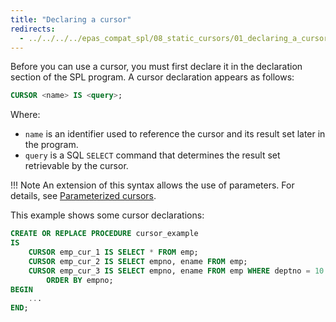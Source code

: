 ```yaml
---
title: "Declaring a cursor"
redirects:
  - ../../../../epas_compat_spl/08_static_cursors/01_declaring_a_cursor #generated for docs/epas/reorg-role-use-case-mode
---
```


<div id="declaring_a_cursor" class="registered_link"></div>

Before you can use a cursor, you must first declare it in the declaration section of the SPL program. A cursor declaration appears as follows:

```sql
CURSOR <name> IS <query>;
```

Where:

- `name` is an identifier used to reference the cursor and its result set later in the program. 
- `query` is a SQL `SELECT` command that determines the result set retrievable by the cursor.

!!! Note
    An extension of this syntax allows the use of parameters. For details, see [Parameterized cursors](08_parameterized_cursors/#parameterized_cursors).

This example shows some cursor declarations:

```sql
CREATE OR REPLACE PROCEDURE cursor_example
IS
    CURSOR emp_cur_1 IS SELECT * FROM emp;
    CURSOR emp_cur_2 IS SELECT empno, ename FROM emp;
    CURSOR emp_cur_3 IS SELECT empno, ename FROM emp WHERE deptno = 10
        ORDER BY empno;
BEGIN
    ...
END;
```
